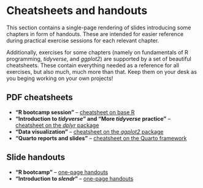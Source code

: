 # Cheatsheets and handouts {.unnumbered}

This section contains a single-page rendering of slides introducing some
chapters in form of handouts. These are intended for easier reference
during practical exercise sessions for each relevant chapter.

Additionally, exercises for some chapters (namely on fundamentals of
R programming, _tidyverse_, and _ggplot2_) are supported by a set of
beautiful cheatsheets. These contain everything needed as a reference
for all exercises, but also much, much more than that. Keep them on your
desk as you beging working on your own projects!

## PDF cheatsheets

- **"R bootcamp session"** -- [cheatsheet on base R](cheatsheets/base-r.pdf)
- **"Introduction to _tidyverse_" and "More _tidyverse_ practice"** -- [cheatsheet on the _dplyr_ package](cheatsheets/dplyr.pdf)
- **"Data visualization"** -- [cheatsheet on the _ggplot2_ package](cheatsheets/ggplot2.pdf)
- **"Quarto reports and slides"** -- [cheatsheet on the Quarto framework](cheatsheets/quarto.pdf)

## Slide handouts

- **"R bootcamp"** -- [one-page handouts](https://bodkan.net/simgen/handouts_r-bootcamp.html)
- **"Introduction to _slendr_"** -- [one-page handouts](https://bodkan.net/simgen/handouts_slendr.html)